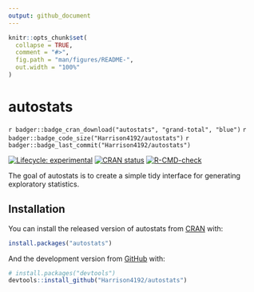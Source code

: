 ```yaml
---
output: github_document
---
```


<!-- README.md is generated from README.Rmd. Please edit that file -->

```r
knitr::opts_chunk$set(
  collapse = TRUE,
  comment = "#>",
  fig.path = "man/figures/README-",
  out.width = "100%"
)
```

# autostats

<!-- badges: start -->
`r badger::badge_cran_download("autostats", "grand-total", "blue")`
`r badger::badge_code_size("Harrison4192/autostats")`
`r badger::badge_last_commit("Harrison4192/autostats")`

[![Lifecycle: experimental](https://img.shields.io/badge/lifecycle-experimental-orange.svg)](https://www.tidyverse.org/lifecycle/#experimental)
[![CRAN status](https://www.r-pkg.org/badges/version/autostats)](https://CRAN.R-project.org/package=autostats)
[![R-CMD-check](https://github.com/Harrison4192/autostats/workflows/R-CMD-check/badge.svg)](https://github.com/Harrison4192/autostats/actions)
<!-- badges: end -->

The goal of autostats is to create a simple tidy interface for generating exploratory statistics. 

## Installation

You can install the released version of autostats from [CRAN](https://CRAN.R-project.org) with:

``` r
install.packages("autostats")
```

And the development version from [GitHub](https://github.com/) with:

``` r
# install.packages("devtools")
devtools::install_github("Harrison4192/autostats")
```
